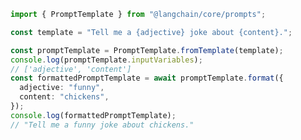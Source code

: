 ```typescript
import { PromptTemplate } from "@langchain/core/prompts";

const template = "Tell me a {adjective} joke about {content}.";

const promptTemplate = PromptTemplate.fromTemplate(template);
console.log(promptTemplate.inputVariables);
// ['adjective', 'content']
const formattedPromptTemplate = await promptTemplate.format({
  adjective: "funny",
  content: "chickens",
});
console.log(formattedPromptTemplate);
// "Tell me a funny joke about chickens."
```